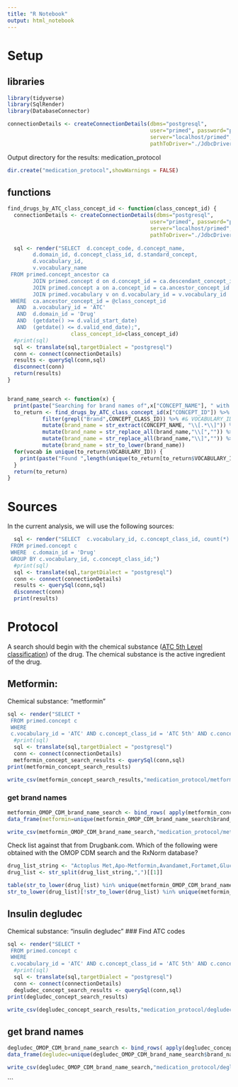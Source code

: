 ```yaml
---
title: "R Notebook"
output: html_notebook
---
```


# Setup
## libraries
```r
library(tidyverse)
library(SqlRender)
library(DatabaseConnector)

connectionDetails <- createConnectionDetails(dbms="postgresql", 
                                             user="primed", password="primed", 
                                             server="localhost/primed", port=5432, 
                                             pathToDriver="./JdbcDrivers/")
```

Output directory for the results: medication_protocol

```r
dir.create("medication_protocol",showWarnings = FALSE)
```


## functions

```r
find_drugs_by_ATC_class_concept_id <- function(class_concept_id) {
  connectionDetails <- createConnectionDetails(dbms="postgresql", 
                                             user="primed", password="primed", 
                                             server="localhost/primed", port=5432, 
                                             pathToDriver="./JdbcDrivers/")
  
  sql <- render("SELECT  d.concept_code, d.concept_name, 
        d.domain_id, d.concept_class_id, d.standard_concept,
        d.vocabulary_id,
        v.vocabulary_name
 FROM primed.concept_ancestor ca
        JOIN primed.concept d on d.concept_id = ca.descendant_concept_id
        JOIN primed.concept a on a.concept_id = ca.ancestor_concept_id
        JOIN primed.vocabulary v on d.vocabulary_id = v.vocabulary_id
 WHERE  ca.ancestor_concept_id = @class_concept_id
   AND  a.vocabulary_id = 'ATC'
   AND  d.domain_id = 'Drug'
   AND  (getdate() >= d.valid_start_date)
   AND  (getdate() <= d.valid_end_date);",
                    class_concept_id=class_concept_id)
  #print(sql)
  sql <- translate(sql,targetDialect = "postgresql")
  conn <- connect(connectionDetails)
  results <- querySql(conn,sql)
  disconnect(conn)
  return(results)
}


brand_name_search <- function(x) {
  print(paste("Searching for brand names of",x["CONCEPT_NAME"], " with ATC code ", x["CONCEPT_CODE"]," and OMOP Concept ID ",x["CONCEPT_ID"]))
  to_return <- find_drugs_by_ATC_class_concept_id(x["CONCEPT_ID"]) %>% 
           filter(grepl("Brand",CONCEPT_CLASS_ID)) %>% #& VOCABULARY_ID=="RxNorm") %>% 
           mutate(brand_name = str_extract(CONCEPT_NAME, "\\[.*\\]")) %>% 
           mutate(brand_name = str_replace_all(brand_name,"\\[","")) %>% 
           mutate(brand_name = str_replace_all(brand_name,"\\]","")) %>%
           mutate(brand_name = str_to_lower(brand_name))
  for(vocab in unique(to_return$VOCABULARY_ID)) {
    print(paste("Found ",length(unique(to_return[to_return$VOCABULARY_ID==vocab,]$brand_name))," brand names in ",vocab,":", paste(unique(to_return[to_return$VOCABULARY_ID==vocab,]$brand_name),collapse=", ")))
  }
  return(to_return)
}
```



# Sources

In the current analysis, we will use the following sources:

```r
  sql <- render("SELECT  c.vocabulary_id, c.concept_class_id, count(*) as n
 FROM primed.concept c
 WHERE  c.domain_id = 'Drug'
 GROUP BY c.vocabulary_id, c.concept_class_id;")
  #print(sql)
  sql <- translate(sql,targetDialect = "postgresql")
  conn <- connect(connectionDetails)
  results <- querySql(conn,sql)
  disconnect(conn)
  print(results)
```

# Protocol

A search should begin with the chemical substance ([ATC 5th Level classification](https://www.who.int/tools/atc-ddd-toolkit/atc-classification)) of the drug. The chemical substance is the active ingredient of the drug.

## Metformin:

Chemical substance: "metformin"

```r
sql <- render("SELECT *
 FROM primed.concept c
 WHERE  
 c.vocabulary_id = 'ATC' AND c.concept_class_id = 'ATC 5th' AND c.concept_name LIKE '%metformin%'")
  #print(sql)
  sql <- translate(sql,targetDialect = "postgresql")
  conn <- connect(connectionDetails)
  metformin_concept_search_results <- querySql(conn,sql)
print(metformin_concept_search_results)

write_csv(metformin_concept_search_results,"medication_protocol/metformin_concept_search_results.csv")
```

### get brand names
```r
metformin_OMOP_CDM_brand_name_search <- bind_rows( apply(metformin_concept_search_results,1,brand_name_search))
data_frame(metformin=unique(metformin_OMOP_CDM_brand_name_search$brand_name))

write_csv(metformin_OMOP_CDM_brand_name_search,"medication_protocol/metformin_OMOP_CDM_brand_name_search.csv")

```

Check list against that from Drugbank.com. Which of the following were obtained with the OMOP CDM search and the RxNorm database?
```r

drug_list_string <- "Actoplus Met,Apo-Metformin,Avandamet,Fortamet,Glucophage,Glucovance,Glumetza,Glycon,Invokamet,Janumet,Jentadueto,Kazano,Kombiglyze,Komboglyze,Qternmet,Riomet,Segluromet,Synjardy,Trijardy,Velmetia,Xigduo,Zituvimet"
drug_list <- str_split(drug_list_string,",")[[1]]

table(str_to_lower(drug_list) %in% unique(metformin_OMOP_CDM_brand_name_search$brand_name))
str_to_lower(drug_list)[!str_to_lower(drug_list) %in% unique(metformin_OMOP_CDM_brand_name_search$brand_name)]

```


## Insulin degludec

Chemical substance: "insulin degludec"
### Find ATC codes
```r
sql <- render("SELECT *
 FROM primed.concept c
 WHERE  
 c.vocabulary_id = 'ATC' AND c.concept_class_id = 'ATC 5th' AND c.concept_name LIKE '%insulin degludec%'")
  #print(sql)
  sql <- translate(sql,targetDialect = "postgresql")
  conn <- connect(connectionDetails)
  degludec_concept_search_results <- querySql(conn,sql)
print(degludec_concept_search_results)

write_csv(degludec_concept_search_results,"medication_protocol/degludec_concept_search_results.csv")
```
## get brand names

```r
degludec_OMOP_CDM_brand_name_search <- bind_rows( apply(degludec_concept_search_results,1,brand_name_search))
data_frame(degludec=unique(degludec_OMOP_CDM_brand_name_search$brand_name))

write_csv(degludec_OMOP_CDM_brand_name_search,"medication_protocol/degludec_OMOP_CDM_brand_name_search.csv")

```
```





